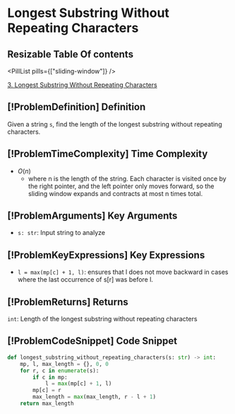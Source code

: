 # Longest Substring Without Repeating Characters

## Resizable Table Of contents

<DifficultyBadge difficulty="medium" />

<PillList pills={["sliding-window"]} />

[3. Longest Substring Without Repeating Characters](https://leetcode.com/problems/longest-substring-without-repeating-characters)

## [!ProblemDefinition] Definition

Given a string `s`, find the length of the longest substring without repeating characters.

## [!ProblemTimeComplexity] Time Complexity

- $O(n)$
    - where n is the length of the string. Each character is visited once by the right pointer, and the left pointer only moves forward, so the sliding window expands and contracts at most n times total.

## [!ProblemArguments] Key Arguments

- `s: str`: Input string to analyze

## [!ProblemKeyExpressions] Key Expressions

- `l = max(mp[c] + 1, l)`: ensures that l does not move backward in cases where the last occurrence of s[r] was before l.

## [!ProblemReturns] Returns

`int`: Length of the longest substring without repeating characters

## [!ProblemCodeSnippet] Code Snippet

```python meta="source=problems/3-longest-substring-without-repeating-characters/solution.py"
def longest_substring_without_repeating_characters(s: str) -> int:
    mp, l, max_length = {}, 0, 0
    for r, c in enumerate(s):
        if c in mp:
            l = max(mp[c] + 1, l)
        mp[c] = r
        max_length = max(max_length, r - l + 1)
    return max_length
```

